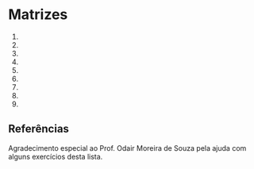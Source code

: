 
# Matrizes

1. 

1. 

1. 

1. 

1. 

1. 

1. 

1. 

1. 



## Referências

Agradecimento especial ao Prof. Odair Moreira de Souza pela ajuda com alguns exercícios desta lista.